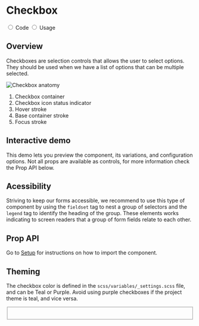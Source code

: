 

<Meta title="Components/Checkbox" />

<div className="docs-title docs-title--with-tab">
  <div>
    <h1 className="docs-title__text">Checkbox</h1>
  </div>
</div>

<div className="docs-content">
  <div className="simple-tab-wrapper"></div>

  <input className="simple-tab" type="radio" name="type-tab" id="tab1" defaultChecked/>
  <label htmlFor="tab1">Code</label>

  <input className="simple-tab" type="radio" name="type-tab" id="tab2" />
  <label htmlFor="tab2">Usage</label>

  <div className="simple-tab__content content1">
  <h2>Overview</h2>
  <p>Checkboxes are selection controls that allows the user to select options. They should be used when we have a list of options that can be multiple selected.</p>

  <div className="columns doc-anatomy-block">
    <div className="column">
      <img src="docs/checkbox/checkbox-anatomy.png" alt="Checkbox anatomy"/>
    </div>
    <div className="column">
      <ol>
        <li>Checkbox container</li>
        <li>Checkbox icon status indicator</li>
        <li>Hover stroke</li>
        <li>Base container stroke</li>
        <li>Focus stroke</li>
      </ol>
    </div>
  </div>

  <h2>Interactive demo</h2>
  <p>This demo lets you preview the component, its variations, and configuration options. Not all props are available as controls, for more information check the Prop API below.</p>
  <CheckboxPlayground />

  <h2>Acessibility</h2>
  <p>Striving to keep our forms accessible, we recommend to use this type of component
    by using the <code>fieldset</code> tag to nest a group of selectors and the <code>legend</code> tag to identify the heading of the group.
    These elements works indicating to screen readers that a group of form fields relate to each other.
  </p>

  <h2>Prop API</h2>
  <p>Go to <a href="/?path=/docs/getting-started-setup-confetti--page">Setup</a> for instructions on how to import the component.  </p>
  <ArgsTable of={Checkbox} />
  </div>

  <div className="simple-tab__content content2">
  <h2>Theming</h2>
  <p>The checkbox color is defined in the <code>scss/variables/_settings.scss</code> file, and can be Teal or Purple. Avoid using purple checkboxes if the project theme is teal, and vice versa.</p>

  <Canvas>
    <Story name="Styles">
    <Fragment>
      <fieldset>
        <Checkbox className='lab-checkbox--purple' id="checkbox-5" label="Idle" name="checkbox2" />
        <br />
        <Checkbox className='lab-checkbox--purple' id="checkbox-6" label="Indeterminate" name="checkbox2" indeterminate />
      </fieldset>
    </Fragment>
    </Story>
  </Canvas>

  </div>
</div>
